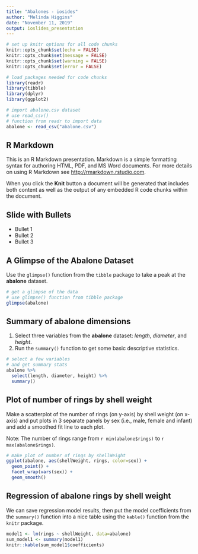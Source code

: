 ```yaml
---
title: "Abalones - iosides"
author: "Melinda Higgins"
date: "November 11, 2019"
output: ioslides_presentation
---
```


```r
# set up knitr options for all code chunks
knitr::opts_chunk$set(echo = FALSE)
knitr::opts_chunk$set(message = FALSE)
knitr::opts_chunk$set(warning = FALSE)
knitr::opts_chunk$set(error = FALSE)

# load packages needed for code chunks
library(readr)
library(tibble)
library(dplyr)
library(ggplot2)

# import abalone.csv dataset
# use read_csv()
# function from readr to import data
abalone <- read_csv("abalone.csv")
```

## R Markdown

This is an R Markdown presentation. Markdown is a simple formatting syntax for authoring HTML, PDF, and MS Word documents. For more details on using R Markdown see <http://rmarkdown.rstudio.com>.

When you click the **Knit** button a document will be generated that includes both content as well as the output of any embedded R code chunks within the document.

## Slide with Bullets

- Bullet 1
- Bullet 2
- Bullet 3

## A Glimpse of the Abalone Dataset

Use the `glimpse()` function from the `tibble` package to take a peak at the **abalone** dataset.

```r
# get a glimpse of the data
# use glimpse() function from tibble package
glimpse(abalone)
```

## Summary of abalone dimensions

1. Select three variables from the **abalone** dataset: _length_, _diameter_, and _height_.
2. Run the `summary()` function to get some basic descriptive statistics.

```r
# select a few variables
# and get summary stats
abalone %>% 
  select(length, diameter, height) %>% 
  summary()
```

## Plot of number of rings by shell weight

Make a scatterplot of the number of rings (on y-axis) by shell weight (on x-axis) and put plots in 3 separate panels by sex (i.e., male, female and infant) and add a smoothed fit line to each plot.

Note: The number of rings range from `r min(abalone$rings)` to `r max(abalone$rings)`.

```r
# make plot of number of rings by shellWeight
ggplot(abalone, aes(shellWeight, rings, color=sex)) +
  geom_point() +
  facet_wrap(vars(sex)) +
  geom_smooth()
```

## Regression of abalone rings by shell weight

We can save regression model results, then put the model coefficients from the `summary()` function into a nice table using the `kable()` function from the `knitr` package.

```r
model1 <- lm(rings ~ shellWeight, data=abalone)
sum_model1 <- summary(model1)
knitr::kable(sum_model1$coefficients)
```



